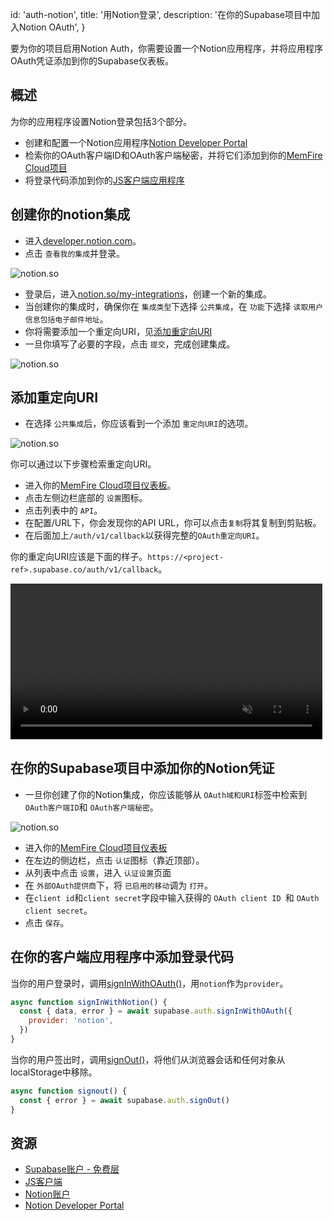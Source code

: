
  id: 'auth-notion',
  title: '用Notion登录',
  description: '在你的Supabase项目中加入Notion OAuth',
}

要为你的项目启用Notion Auth，你需要设置一个Notion应用程序，并将应用程序OAuth凭证添加到你的Supabase仪表板。

## 概述

为你的应用程序设置Notion登录包括3个部分。

- 创建和配置一个Notion应用程序[Notion Developer Portal](https://www.notion.so/my-integrations)
- 检索你的OAuth客户端ID和OAuth客户端秘密，并将它们添加到你的[MemFire Cloud项目](https://cloud.memfiredb.com)
- 将登录代码添加到你的[JS客户端应用程序](https://github.com/supabase/supabase-js)

## 创建你的notion集成

- 进入[developer.notion.com](https://developers.notion.com/)。
- 点击 `查看我的集成`并登录。

![notion.so](/docs/img/guides/auth-notion/notion.png)

- 登录后，进入[notion.so/my-integrations](https://notion.so/my-integrations)，创建一个新的集成。
- 当创建你的集成时，确保你在 `集成类型`下选择 `公共集成`，在 `功能`下选择 `读取用户信息包括电子邮件地址`。
- 你将需要添加一个重定向URI，见[添加重定向URI](#add-the-redirect-uri)
- 一旦你填写了必要的字段，点击 `提交`，完成创建集成。

![notion.so](/docs/img/guides/auth-notion/notion-developer.png)

## 添加重定向URI

- 在选择 `公共集成`后，你应该看到一个添加 `重定向URI`的选项。

![notion.so](/docs/img/guides/auth-notion/notion-redirect-uri.png)

你可以通过以下步骤检索重定向URI。

- 进入你的[MemFire Cloud项目仪表板](https://cloud.memfiredb.com)。
- 点击左侧边栏底部的 `设置`图标。
- 点击列表中的 `API`。
- 在配置/URL下，你会发现你的API URL，你可以点击`复制`将其复制到剪贴板。
- 在后面加上`/auth/v1/callback`以获得完整的`OAuth重定向URI`。

你的重定向URI应该是下面的样子。`https://<project-ref>.supabase.co/auth/v1/callback`。

<video width="99%" muted playsInline controls="true">
  <source src="/docs/videos/api/api-url-and-key.mp4" type="video/mp4" muted playsInline />
</video>

## 在你的Supabase项目中添加你的Notion凭证

- 一旦你创建了你的Notion集成，你应该能够从 `OAuth域和URI`标签中检索到 `OAuth客户端ID`和 `OAuth客户端秘密`。

![notion.so](/docs/img/guides/auth-notion/notion-creds.png)

- 进入你的[MemFire Cloud项目仪表板](https://cloud.memfiredb.com)
- 在左边的侧边栏，点击 `认证`图标（靠近顶部）。
- 从列表中点击 `设置`，进入 `认证设置`页面
- 在 `外部OAuth提供商`下，将 `已启用的移动`调为 `打开`。
- 在`client id`和`client secret`字段中输入获得的 `OAuth client ID `和 `OAuth client secret`。
- 点击 `保存`。

## 在你的客户端应用程序中添加登录代码

当你的用户登录时，调用[signInWithOAuth()](/docs/reference/javascript/auth-signinwithoauth)，用`notion`作为`provider`。

```js
async function signInWithNotion() {
  const { data, error } = await supabase.auth.signInWithOAuth({
    provider: 'notion',
  })
}
```

当你的用户签出时，调用[signOut()](/docs/reference/javascript/auth-signout)，将他们从浏览器会话和任何对象从localStorage中移除。

```js
async function signout() {
  const { error } = await supabase.auth.signOut()
}
```

## 资源

- [Supabase账户 - 免费层](https://supabase.com)
- [JS客户端](https://github.com/supabase/supabase-js)
- [Notion账户](https://notion.so)
- [Notion Developer Portal](https://www.notion.so/my-integrations)


